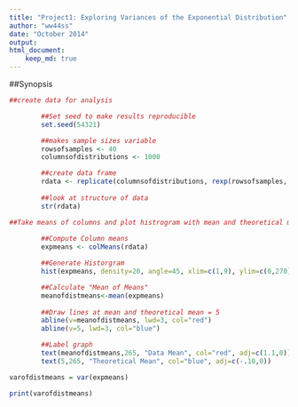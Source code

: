 ```yaml
---
title: "Project1: Exploring Variances of the Exponential Distribution"
author: "ww44ss"
date: "October 2014"
output: 
html_document:
    keep_md: true
---
```


##Synopsis

```r

##create data for analysis

        ##Set seed to make results reproducible
        set.seed(54321)

        ##makes sample sizes variable
        rowsofsamples <- 40
        columnsofdistributions <- 1000

        ##create data frame
        rdata <- replicate(columnsofdistributions, rexp(rowsofsamples, .2)) 
       
        ##look at structure of data
        str(rdata)

```


```r

##Take means of columns and plot histrogram with mean and theoretical mean 
        
        ##Compute Column means
        expmeans <- colMeans(rdata)

        ##Generate Historgram
        hist(expmeans, density=20, angle=45, xlim=c(1,9), ylim=c(0,270))

        ##Calculate "Mean of Means"
        meanofdistmeans<-mean(expmeans)
        
        ##Draw lines at mean and theoretical mean = 5
        abline(v=meanofdistmeans, lwd=3, col="red")
        abline(v=5, lwd=3, col="blue")

        ##Label graph
        text(meanofdistmeans,265, "Data Mean", col="red", adj=c(1.1,0))
        text(5,265, "Theoretical Mean", col="blue", adj=c(-.10,0))
```


```r

varofdistmeans = var(expmeans)

print(varofdistmeans)





```
